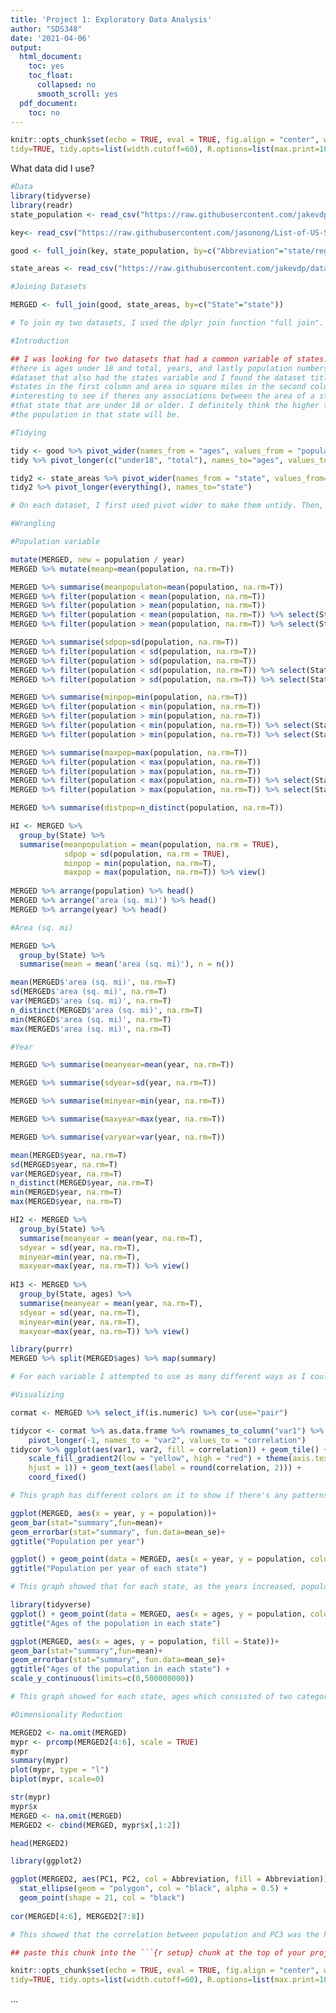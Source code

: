 ```yaml
---
title: 'Project 1: Exploratory Data Analysis'
author: "SDS348"
date: '2021-04-06'
output:
  html_document:
    toc: yes
    toc_float:
      collapsed: no
      smooth_scroll: yes
  pdf_document:
    toc: no
---
```


```r
knitr::opts_chunk$set(echo = TRUE, eval = TRUE, fig.align = "center", warning = F, message = F,
tidy=TRUE, tidy.opts=list(width.cutoff=60), R.options=list(max.print=100))
```

What data did I use? 

```r
#Data 
library(tidyverse)
library(readr)
state_population <- read_csv("https://raw.githubusercontent.com/jakevdp/data-USstates/master/state-population.csv")

key<- read_csv("https://raw.githubusercontent.com/jasonong/List-of-US-States/master/states.csv")

good <- full_join(key, state_population, by=c("Abbreviation"="state/region")) 

state_areas <- read_csv("https://raw.githubusercontent.com/jakevdp/data-USstates/master/state-areas.csv")
```


```r
#Joining Datasets

MERGED <- full_join(good, state_areas, by=c("State"="state"))

# To join my two datasets, I used the dplyr join function "full join". I chose to use full join because I didn't want any rows dropped and for all of the original data to be retained. 
```




```r

#Introduction

## I was looking for two datasets that had a common variable of states. I was searching the internet and #I found one dataset titled state_population, which contains state/region, ages, and within that column 
#there is ages under 18 and total, years, and lastly population numbers. Then, I wanted to find another 
#dataset that also had the states variable and I found the dataset titled state_areas. This dataset has 
#states in the first column and area in square miles in the second column. I thought this would be 
#interesting to see if theres any associations between the area of a state and the number of people in 
#that state that are under 18 or older. I definitely think the higher the area of a state, the higher 
#the population in that state will be. 

```



```r
#Tidying

tidy <- good %>% pivot_wider(names_from = "ages", values_from = "population") 
tidy %>% pivot_longer(c("under18", "total"), names_to="ages", values_to="population") 

tidy2 <- state_areas %>% pivot_wider(names_from = "state", values_from= "area (sq. mi)")
tidy2 %>% pivot_longer(everything(), names_to="state")

# On each dataset, I first used pivot wider to make them untidy. Then, I used pivot longer to tidy them again, where each observation has its own row and every variable has its own column. 
```



```r
#Wrangling 

#Population variable 

mutate(MERGED, new = population / year)
MERGED %>% mutate(meanp=mean(population, na.rm=T))

MERGED %>% summarise(meanpopulaton=mean(population, na.rm=T)) 
MERGED %>% filter(population < mean(population, na.rm=T)) 
MERGED %>% filter(population > mean(population, na.rm=T))
MERGED %>% filter(population < mean(population, na.rm=T)) %>% select(State)
MERGED %>% filter(population > mean(population, na.rm=T)) %>% select(State)

MERGED %>% summarise(sdpop=sd(population, na.rm=T))
MERGED %>% filter(population < sd(population, na.rm=T))
MERGED %>% filter(population > sd(population, na.rm=T))
MERGED %>% filter(population < sd(population, na.rm=T)) %>% select(State)
MERGED %>% filter(population > sd(population, na.rm=T)) %>% select(State)

MERGED %>% summarise(minpop=min(population, na.rm=T))
MERGED %>% filter(population < min(population, na.rm=T))
MERGED %>% filter(population > min(population, na.rm=T))
MERGED %>% filter(population < min(population, na.rm=T)) %>% select(State)
MERGED %>% filter(population > min(population, na.rm=T)) %>% select(State)

MERGED %>% summarise(maxpop=max(population, na.rm=T))
MERGED %>% filter(population < max(population, na.rm=T))
MERGED %>% filter(population > max(population, na.rm=T))
MERGED %>% filter(population < max(population, na.rm=T)) %>% select(State)
MERGED %>% filter(population > max(population, na.rm=T)) %>% select(State)

MERGED %>% summarise(distpop=n_distinct(population, na.rm=T))

HI <- MERGED %>%
  group_by(State) %>% 
  summarise(meanpopulation = mean(population, na.rm = TRUE),
            sdpop = sd(population, na.rm = TRUE), 
            minpop = min(population, na.rm=T), 
            maxpop = max(population, na.rm=T)) %>% view()
            
MERGED %>% arrange(population) %>% head()
MERGED %>% arrange('area (sq. mi)') %>% head()
MERGED %>% arrange(year) %>% head()

#Area (sq. mi)

MERGED %>%
  group_by(State) %>%
  summarise(mean = mean('area (sq. mi)'), n = n())

mean(MERGED$'area (sq. mi)', na.rm=T)
sd(MERGED$'area (sq. mi)', na.rm=T)
var(MERGED$'area (sq. mi)', na.rm=T)
n_distinct(MERGED$'area (sq. mi)', na.rm=T)
min(MERGED$'area (sq. mi)', na.rm=T)
max(MERGED$'area (sq. mi)', na.rm=T)

#Year

MERGED %>% summarise(meanyear=mean(year, na.rm=T))

MERGED %>% summarise(sdyear=sd(year, na.rm=T))

MERGED %>% summarise(minyear=min(year, na.rm=T))

MERGED %>% summarise(maxyear=max(year, na.rm=T))

MERGED %>% summarise(varyear=var(year, na.rm=T))

mean(MERGED$year, na.rm=T)
sd(MERGED$year, na.rm=T)
var(MERGED$year, na.rm=T)
n_distinct(MERGED$year, na.rm=T)
min(MERGED$year, na.rm=T)
max(MERGED$year, na.rm=T)

HI2 <- MERGED %>% 
  group_by(State) %>% 
  summarise(meanyear = mean(year, na.rm=T), 
  sdyear = sd(year, na.rm=T), 
  minyear=min(year, na.rm=T), 
  maxyear=max(year, na.rm=T)) %>% view()
  
HI3 <- MERGED %>% 
  group_by(State, ages) %>%
  summarise(meanyear = mean(year, na.rm=T), 
  sdyear = sd(year, na.rm=T), 
  minyear=min(year, na.rm=T), 
  maxyear=max(year, na.rm=T)) %>% view()

library(purrr)
MERGED %>% split(MERGED$ages) %>% map(summary)

# For each variable I attempted to use as many different ways as I could to find various summary statistics. I also tried to have at least 5 different summary statistics. For population, I found the mean, the standard deviation, minimum, maximum, and the number of distinct populations there were. I did this in multiple ways, using filter, summarise, group_by, arrange, etc. Then, I found the same summary statistics of the area, in square miles, variable. Lastly, I found the same for year but I again used several different methods. I used summarise alone and also with group_by. 
```



```r
#Visualizing

cormat <- MERGED %>% select_if(is.numeric) %>% cor(use="pair")

tidycor <- cormat %>% as.data.frame %>% rownames_to_column("var1") %>% 
    pivot_longer(-1, names_to = "var2", values_to = "correlation")
tidycor %>% ggplot(aes(var1, var2, fill = correlation)) + geom_tile() + 
    scale_fill_gradient2(low = "yellow", high = "red") + theme(axis.text.x = element_text(angle = 90, 
    hjust = 1)) + geom_text(aes(label = round(correlation, 2))) + 
    coord_fixed()

# This graph has different colors on it to show if there's any patterns in correlation values for multiple variables. The darker the red, the more of a correalation the two variables had. My graph, however, showed only strong correlations between the variable against itself. Of course a variable has a strong correlation with itself. No other variables, however had strong correlations with one another. 
```



```r
ggplot(MERGED, aes(x = year, y = population))+
geom_bar(stat="summary",fun=mean)+
geom_errorbar(stat="summary", fun.data=mean_se)+
ggtitle("Population per year") 

ggplot() + geom_point(data = MERGED, aes(x = year, y = population, color = State)) +
ggtitle("Population per year of each state")

# This graph showed that for each state, as the years increased, population numbers also increased for the most part. The higher population numbers on my graph were region values. The rest were all pretty close to one another.
```



```r
library(tidyverse)
ggplot() + geom_point(data = MERGED, aes(x = ages, y = population, color = State)) + 
ggtitle("Ages of the population in each state")

ggplot(MERGED, aes(x = ages, y = population, fill = State))+
geom_bar(stat="summary",fun=mean)+
geom_errorbar(stat="summary", fun.data=mean_se)+
ggtitle("Ages of the population in each state") +
scale_y_continuous(limits=c(0,500000000))
```


```r
# This graph showed for each state, ages which consisted of two categories, total and under 18, and population numbers. It showed that there was a greater number of people that were over the age of 18, than under 18. 
```


```r
#Dimensionality Reduction 

MERGED2 <- na.omit(MERGED)
mypr <- prcomp(MERGED2[4:6], scale = TRUE)
mypr
summary(mypr)
plot(mypr, type = "l")
biplot(mypr, scale=0)

str(mypr)
mypr$x
MERGED <- na.omit(MERGED)
MERGED2 <- cbind(MERGED, mypr$x[,1:2])

head(MERGED2)

library(ggplot2)

ggplot(MERGED2, aes(PC1, PC2, col = Abbreviation, fill = Abbreviation)) +
  stat_ellipse(geom = "polygon", col = "black", alpha = 0.5) +
  geom_point(shape = 21, col = "black")
  
cor(MERGED[4:6], MERGED2[7:8])

# This showed that the correlation between population and PC3 was the highest. Then, there were negative correlations between year and PC1, population and PC1, which actually had a high negative correlation, area and PC1, area and PC2, year and PC3, and area and PC3. When the correlation is high and positive it means that as the value for an observsation increases along the principal component, so does for example the population because it had a value of 0.7. With a negative correaltion, as one increases, the other decreases. If the value is small, that indicates there's no real correlation, as shown with the PC2. 
```



```r
## paste this chunk into the ```{r setup} chunk at the top of your project 1 .Rmd file

knitr::opts_chunk$set(echo = TRUE, eval = TRUE, fig.align = "center", warning = F, message = F,
tidy=TRUE, tidy.opts=list(width.cutoff=60), R.options=list(max.print=100))
```




...





